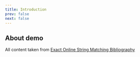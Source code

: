 ```yaml
---
title: Introduction
prev: false
next: false
---
```



<Publications />

## About demo

All content taken from [Exact Online String Matching Bibliography](https://arxiv.org/pdf/1605.05067.pdf)


<CardGrid>
  <LinkCard title="Recently changed" href="/recent/" />
  <LinkCard title="Alphabetical index" href="/alphabetical/" />
  <LinkCard title="Tags" href="/tags/" />
  <LinkCard title="Graph" href="/graph/" />
</CardGrid>
